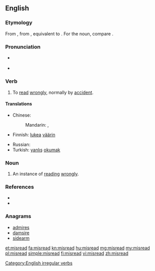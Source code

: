 ==English==

===Etymology===
From {{etyl|enm}} {{term|misreden|lang=enm}}, from {{etyl|ang}} {{term|misrædan|misrǣdan|to advise wrongly; read wrongly|lang=ang}}, equivalent to {{prefix|mis|read}}. For the noun, compare {{etyl|ang|-}} {{term|misræd|misrǣd|misguidance; misconduct|lang=ang}}.

===Pronunciation===
* {{sense|verb, not past tense or past participle}} {{IPA|/ˈmɪsɻid/|/mɪsˈɹid/}}
* {{sense|past tense and past participle}} {{IPA|/ˈmɪsɻɛd/|/mɪsˈɹɛd/}}

===Verb===
{{en-verb|misreads|misreading|misread}}

# To [[read]] [[wrongly]], normally by [[accident]].

====Translations====
{{trans-top|to read wrongly}}
* Chinese:
*: Mandarin: {{t|cmn|讀錯|sc=Hani}}, {{t|cmn|读错|tr=dúcuò|sc=Hani}}
* Finnish: [[lukea]] [[väärin]]
{{trans-mid}}
* Russian: {{t-|ru|неправильно прочитать|tr=neprávilʹno pročitátʹ|sc=Cyrl}} {{pf.}}
* Turkish: [[yanlış]] [[okumak]]
{{trans-bottom}}

===Noun===
{{en-noun}}

# An instance of [[read]]ing [[wrongly]].

===References===
* {{R:Century 1911}}
* {{R:Webster 1913}}

===Anagrams===
* [[admires#English|admires]]
* [[damsire#English|damsire]]
* [[sidearm#English|sidearm]]

[[Category:English irregular verbs]]

[[et:misread]]
[[fa:misread]]
[[kn:misread]]
[[hu:misread]]
[[mg:misread]]
[[my:misread]]
[[pl:misread]]
[[simple:misread]]
[[fi:misread]]
[[vi:misread]]
[[zh:misread]]